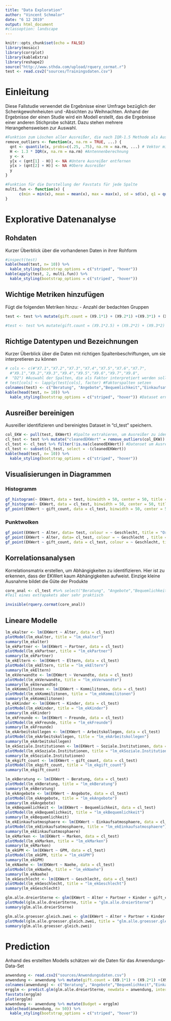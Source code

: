```yaml
---
title: "Data Exploration"
author: "Vincent Schmalor"
date: "6 12 2019"
output: html_document
#classoption: landscape
---
```


```r
knitr::opts_chunk$set(echo = FALSE)
library(mosaic)
library(corrplot)
library(kableExtra)
library(reshape2)
source("http://www.sthda.com/upload/rquery_cormat.r")
test <- read.csv2("sources/Trainingsdaten.csv")
```

# Einleitung
Diese Fallstudie verwendet die Ergebnisse einer Umfrage bezüglich der Schenkgewohnheiuten und -Absichten zu Weihnachten. Anhand der Ergebnisse der einen Studie wird ein Modell erstellt, das die Ergebnisse einer anderen Stichprobe schätzt.
Dazu stehen mehrere Herangehensweisen zur Auswahl.

```r

#Funktion zum Löschen aller Ausreißer, die nach IQR-1.5 Methode als Ausreißer gelten
remove_outliers <- function(x, na.rm = TRUE, ...) {
  qnt <- quantile(x, probs=c(.25, .75), na.rm = na.rm, ...) # Vektor mit Quartilen 25% und 75% erstellen
  H <- 1.3 * IQR(x, na.rm = na.rm) #Antennenberechnung
  y <- x
  y[x < (qnt[1] - H)] <- NA #Untere Ausreißer entfernen
  y[x > (qnt[2] + H)] <- NA #Obere Ausreißer
  y
}

#Funktion für die Darstellung der Favstats für jede Spalte
multi.fun <- function(x) { 
      c(min = min(x), mean = mean(x), max = max(x), sd = sd(x), q1 = quantile(x, 0.25), med = median(x), q3 = quantile(x,0.75))
}
```

# Explorative Datenanalyse
## Rohdaten
Kurzer Überblick über die vorhandenen Daten in ihrer Rohform
```r
#inspect(test)
kable(head(test, n= 10)) %>%
  kable_styling(bootstrap_options = c("striped", "hover"))
kable(apply(test, 2, multi.fun)) %>%
  kable_styling(bootstrap_options = c("striped", "hover"))
```
## Wichtige Metriken hinzufügen
Fügt die folgenden Metriken hinzu:
- Anzahl der bedachten Gruppen
```r
test <- test %>% mutate(gift.count = (X9.1*1) + (X9.2*1) +(X9.3*1) + (X9.4*1) + (X9.5*1) + (X9.6*1) + (X9.7*1) + (X9.8*1))
```

```r
#test <- test %>% mutate(gift.count = (X9.1*2.5) + (X9.2*2) + (X9.3*2) + (X9.4*0.5) + (X9.5*1) + (X9.6*1.5) + (X9.7*0.75) + (X9.8*0.5))
```

## Richtige Datentypen und Bezeichnungen
Kurzer Überblick über die Daten mit richtigen Spaltenbeschriftungen, um sie interpretieren zu können
```r
# cols <- c(#"X7.1","X7.2","X7.3","X7.4","X7.5","X7.6","X7.7",
  #"X9.1","X9.2","X9.3","X9.4","X9.5","X9.6","X9.7","X9.8",
#  "D2") #Auswahl der Spalten, die als Faktor interpretiert werden sollen
# test[cols] <- lapply(test[cols], factor) #Faktorspalten setzen
colnames(test) <- c("Beratung", "Angebote","Bequemlichkeit","Einkaufsatmosphaere","Marken","GPM","Naehe","Partner","Eltern","Verwandte","Kommilitonen","Kinder","Freunde","Arbeitskollegen","Soziale.Institutionen","Alter","Geschlecht","EKWert", "gift_count") #Spaltennamen setzen
kable(head(test, n= 10)) %>%
  kable_styling(bootstrap_options = c("striped", "hover")) #Dataset erneut anschauen
```

## Ausreißer bereinigen
Ausreißer identifizieren und bereinigtes Dataset in "cl_test" speichern.
```r
col_EKW <- pull(test, EKWert) #Spalte extrahieren, um Ausreißer zu identifizieren
cl_test <- test %>% mutate("cleanedEKWert" = remove_outliers(col_EKW)) #Ausreißer nullen und in neues Datenset speichern
cl_test <- cl_test %>% filter(!is.na(cleanedEKWert)) #Datenset um Ausreißer bereinigen
cl_test <- subset(cl_test, select = -(cleanedEKWert))
kable(head(test, n= 10)) %>%
  kable_styling(bootstrap_options = c("striped", "hover"))
```

## Visualisierungen in Diagrammen
### Histogramm
```r
gf_histogram(~ EKWert, data = test, binwidth = 50, center = 50, title = "Original - EK-Wert je Alter")
gf_histogram(~ EKWert, data = cl_test, binwidth = 50, center = 50, title = "Bereinigt - EK-Wert je Alter")
gf_point(EKWert ~ gift_count, data = cl_test, binwidth = 50, center = 50, title = "Ek-Wert je Geschenkanzahl")
```

### Punktwolken
```r
gf_point(EKWert ~ Alter, data= test, colour = ~ Geschlecht, title = "Original - EK-Wert je Alter")
gf_point(EKWert ~ Alter, data= cl_test, colour = ~ Geschlecht , title = "Bereinigt - EK-Wert je Alter")
gf_point(EKWert ~ gift_count, data = cl_test, colour = ~ Geschlecht, title = "Ek-Wert je Geschenkanzahl")
```

## Korrelationsanalysen
Korrelationsmatrix erstellen, um Abhängigkeiten zu identifizieren. Hier ist zu erkennen, dass der EKWert kaum Abhängigkeiten aufweist. Einzige kleine Ausnahme bildet die Güte der Produkte

```r
core_anal <- cl_test #%>% select("Beratung", "Angebote","Bequemlichkeit","Einkaufsatmosphaere","Marken","GPM","Naehe", "EKWert")
#Teil eines extrapakets aber sehr praktisch

invisible(rquery.cormat(core_anal))
```



## Lineare Modelle
```r
lm_ekalter <- lm(EKWert ~ Alter, data = cl_test)
plotModel(lm_ekalter, title = "lm_ekalter")
summary(lm_ekalter)
lm_ekPartner <- lm(EKWert ~ Partner, data = cl_test)
plotModel(lm_ekPartner, title = "lm_ekPartner")
summary(lm_ekPartner)
lm_ekEltern <- lm(EKWert ~ Eltern, data = cl_test)
plotModel(lm_ekEltern, title = "lm_ekEltern")
summary(lm_ekEltern)
lm_ekVerwandte <- lm(EKWert ~ Verwandte, data = cl_test)
plotModel(lm_ekVerwandte, title = "lm_ekVerwandte")
summary(lm_ekVerwandte)
lm_ekKommilitonen <- lm(EKWert ~ Kommilitonen, data = cl_test)
plotModel(lm_ekKommilitonen, title = "lm_ekKommilitonen")
summary(lm_ekKommilitonen)
lm_ekKinder <- lm(EKWert ~ Kinder, data = cl_test)
plotModel(lm_ekKinder, title = "lm_ekKinder")
summary(lm_ekKinder)
lm_ekFreunde <- lm(EKWert ~ Freunde, data = cl_test)
plotModel(lm_ekFreunde, title = "lm_ekFreunde")
summary(lm_ekFreunde)
lm_ekArbeitskollegen <- lm(EKWert ~ Arbeitskollegen, data = cl_test)
plotModel(lm_ekArbeitskollegen, title = "lm_ekArbeitskollegen")
summary(lm_ekArbeitskollegen)
lm_ekSoziale.Institutionen <- lm(EKWert ~ Soziale.Institutionen, data = cl_test)
plotModel(lm_ekSoziale.Institutionen, title = "lm_ekSoziale.Institutionen")
summary(lm_ekSoziale.Institutionen)
lm_ekgift_count <- lm(EKWert ~ gift_count, data = cl_test)
plotModel(lm_ekgift_count, title = "lm_ekgift_count")
summary(lm_ekgift_count)

lm_ekBeratung <- lm(EKWert ~ Beratung, data = cl_test)
plotModel(lm_ekBeratung, title = "lm_ekBeratung")
summary(lm_ekBeratung)
lm_ekAngebote <- lm(EKWert ~ Angebote, data = cl_test)
plotModel(lm_ekAngebote, title = "lm_ekAngebote")
summary(lm_ekAngebote)
lm_ekBequemlichkeit <- lm(EKWert ~ Bequemlichkeit, data = cl_test)
plotModel(lm_ekBequemlichkeit, title = "lm_ekBequemlichkeit")
summary(lm_ekBequemlichkeit)
lm_ekEinkaufsatmosphaere <- lm(EKWert ~ Einkaufsatmosphaere, data = cl_test)
plotModel(lm_ekEinkaufsatmosphaere, title = "lm_ekEinkaufsatmosphaere")
summary(lm_ekEinkaufsatmosphaere)
lm_ekMarken <- lm(EKWert ~ Marken, data = cl_test)
plotModel(lm_ekMarken, title = "lm_ekMarken")
summary(lm_ekMarken)
lm_ekGPM <- lm(EKWert ~ GPM, data = cl_test)
plotModel(lm_ekGPM, title = "lm_ekGPM")
summary(lm_ekGPM)
lm_ekNaehe <- lm(EKWert ~ Naehe, data = cl_test)
plotModel(lm_ekNaehe, title = "lm_ekNaehe")
summary(lm_ekNaehe)
lm_ekGeschlecht <- lm(EKWert ~ Geschlecht, data = cl_test)
plotModel(lm_ekGeschlecht, title = "lm_ekGeschlecht")
summary(lm_ekGeschlecht)

glm.alle.dreierSterne <- glm(EKWert ~ Alter + Partner + Kinder + gift_count + GPM, data = cl_test)
plotModel(glm.alle.dreierSterne, title = "glm.alle.dreierSterne")
summary(glm.alle.dreierSterne)

glm.alle.groesser.gleich.zwei <- glm(EKWert ~ Alter + Partner + Kinder + gift_count + GPM + Soziale.Institutionen, data = cl_test)
plotModel(glm.alle.groesser.gleich.zwei, title = "glm.alle.groesser.gleich.zwei")
summary(glm.alle.groesser.gleich.zwei)

```

# Prediction
Anhand des erstellten Modells schätzen wir die Daten für das Anwendungs-Data-Set
```r
anwendung <- read.csv2("sources/Anwendungsdaten.csv")
anwendung <- anwendung %>% mutate(gift.count = (X9.1*1) + (X9.2*1) +(X9.3*1) + (X9.4*1) + (X9.5*1) + (X9.6*1) + (X9.7*1) + (X9.8*1))
colnames(anwendung) <- c("Beratung", "Angebote","Bequemlichkeit","Einkaufsatmosphaere","Marken","GPM","Naehe","Partner","Eltern","Verwandte","Kommilitonen","Kinder","Freunde","Arbeitskollegen","Soziale.Institutionen","Alter","Geschlecht","gift_count") #Spaltennamen setzen
ergglm <- predict.glm(glm.alle.dreierSterne, newdata = anwendung, interval="prediction")
favstats(ergglm)
plot(ergglm)
anwendung <- anwendung %>% mutate(Budget = ergglm)
kable(head(anwendung, n= 50)) %>%
  kable_styling(bootstrap_options = c("striped", "hover"))
```

